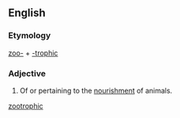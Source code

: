 ==English==

===Etymology===
[[zoo-]] + [[-trophic]]

===Adjective===
{{en-adj|-}}

# {{physiology}} Of or pertaining to the [[nourishment]] of animals.

[[Category:English terms spelled with Ö|zootrophic]]
